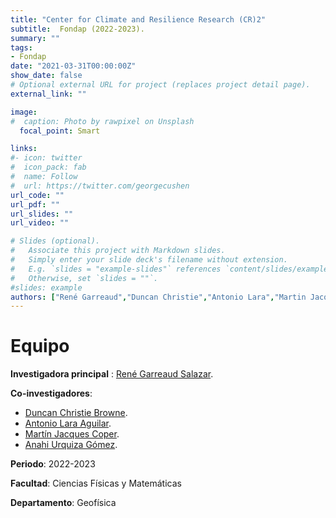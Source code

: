 ```yaml
---
title: "Center for Climate and Resilience Research (CR)2"
subtitle:  Fondap (2022-2023).
summary: ""
tags:
- Fondap
date: "2021-03-31T00:00:00Z"
show_date: false
# Optional external URL for project (replaces project detail page).
external_link: ""

image:
#  caption: Photo by rawpixel on Unsplash
  focal_point: Smart

links:
#- icon: twitter
#  icon_pack: fab
#  name: Follow
#  url: https://twitter.com/georgecushen
url_code: ""
url_pdf: ""
url_slides: ""
url_video: ""

# Slides (optional).
#   Associate this project with Markdown slides.
#   Simply enter your slide deck's filename without extension.
#   E.g. `slides = "example-slides"` references `content/slides/example-slides.md`.
#   Otherwise, set `slides = ""`.
#slides: example
authors: ["René Garreaud","Duncan Christie","Antonio Lara","Martin Jacques","Anahi Urquiza"]
---
```


# Equipo

**Investigadora principal** : [René Garreaud Salazar](../../../authors/rene-garreaud/).

**Co-investigadores**:

- [Duncan Christie Browne](../../../authors/duncan-christie/).
- [Antonio Lara Aguilar](../../../authors/antonio-lara/).
- [Martín Jacques Coper](../../../authors/martin-jacques/).
- [Anahi Urquiza Gómez](../../../authors/anahi-urquiza/).


**Periodo**: 2022-2023

**Facultad**: Ciencias Físicas y Matemáticas

**Departamento**: Geofísica

